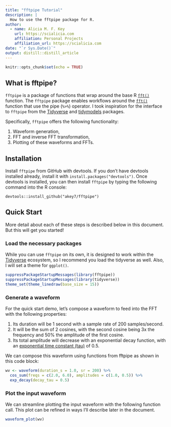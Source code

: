 ```yaml
---
title: "fftpipe Tutorial"
description: |
  How to use the fftpipe package for R.
author:
  - name: Alicia M. F. Key 
    url: https://scialicia.com
    affiliation: Personal Projects
    affiliation_url: https://scialicia.com
date: "`r Sys.Date()`"
output: distill::distill_article
---
```


```r
knitr::opts_chunk$set(echo = TRUE)
```

## What is fftpipe?

`fftpipe` is a package of functions that wrap around the base R [`fft()`](https://www.rdocumentation.org/packages/stats/versions/3.6.2/topics/fft) function. The `fftpipe` package enables workflows around the [`fft()`](https://www.rdocumentation.org/packages/stats/versions/3.6.2/topics/fft) function that use the pipe (`%>%`) operator. I took inspiration for the interface to `fftpipe` from the [Tidyverse](https://www.tidyverse.org) and [tidymodels](https://www.tidymodels.org) packages.

Specifically, `fftpipe` offers the following functionality:

1. Waveform generation,
2. FFT and inverse FFT transformation,
3. Plotting of these waveforms and FFTs.

## Installation

Install `fftpipe` from GitHub with devtools. If you don't have devtools installed already, install it with `install.packages("devtools")`. Once devtools is installed, you can then install `fftpipe` by typing the following command into the R console:

```
devtools::install_github("akey7/fftpipe")
```

## Quick Start

More detail about each of these steps is described below in this document. But this will get you started!

### Load the necessary packages

While you can use `fftpipe` on its own, it is designed to work within the [Tidyverse](https://www.tidyverse.org) ecosystem, so I recommend you load the tidyverse as well. Also, I will set a theme for `ggplot()`.

```r
suppressPackageStartupMessages(library(fftpipe))
suppressPackageStartupMessages(library(tidyverse))
theme_set(theme_linedraw(base_size = 15))
```

### Generate a waveform

For the quick start demo, let's compose a waveform to feed into the FFT with the following properties:

1. Its duration will be 1 second with a sample rate of 200 samples/second.
2. It will be the sum of 2 cosines, with the second cosine being 3x the frequency and 50% the amplitude of the first cosine.
3. Its total amplitude will decrease with an exponential decay function, with an [exponential time constant (tau)](https://en.wikipedia.org/wiki/Exponential_decay#Mean_lifetime) of 0.5.

We can compose this waveform using functions from fftpipe as shown in this code block:

```r
wv <- waveform(duration_s = 1.0, sr = 200) %>%
  cos_sum(freqs = c(2.0, 6.0), amplitudes = c(1.0, 0.5)) %>%
  exp_decay(decay_tau = 0.5)
```

### Plot the input waveform

We can streamline plotting the input waveform with the following function call. This plot can be refined in ways I'll describe later in the document.

```r
waveform_plot(wv)
```

